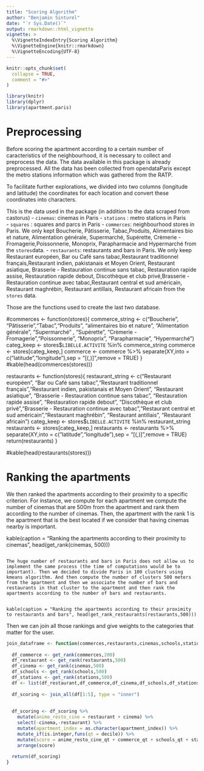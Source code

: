 ```yaml
---
title: "Scoring Algorithm"
author: "Benjamin Sinturel"
date: "`r Sys.Date()`"
output: rmarkdown::html_vignette
vignette: >
  %\VignetteIndexEntry{Scoring Algorithm}
  %\VignetteEngine{knitr::rmarkdown}
  %\VignetteEncoding{UTF-8}
---
```


```r
knitr::opts_chunk$set(
  collapse = TRUE,
  comment = "#>"
)
```

```r
library(knitr)
library(dplyr)
library(apartment.paris)
```

# Preprocessing 

Before scoring the apartment according to a certain number of caracteristics of the neighbourhood, it is necessary to collect and preprocess the data. The data available in this package is already preprocessed. All the data has been collected from opendataParis except the metro stations information which was gathered from the RATP.

To facilitate further explorations, we divided into two columns (longitude and latitude) the coordinates for each location and convert these coordinates into characters. 

This is the data used in the package (in addition to the data scraped from castorus)
- `cinemas`: cinemas in Paris 
- `stations` : metro stations in Paris  
- `squares` : squares and parcs in Paris 
- `commerces`: neighbourhood stores in Paris. We only kept Boucherie, Pâtisserie, Tabac,Produits, Alimentaires bio et nature, Alimentation générale, Supermarché, Supérette, Crèmerie - Fromagerie,Poissonnerie, Monoprix, Parapharmacie and Hypermarché from the `stores`data. 
- `restaurants`: restaurants and bars in Paris. We only keep Restaurant européen, Bar ou Café sans tabac,Restaurant traditionnel français,Restaurant indien, pakistanais et Moyen Orient, Restaurant asiatique, Brasserie - Restauration continue sans tabac, Restauration rapide assise, Restauration rapide debout, Discothèque et club privé,Brasserie - Restauration continue avec tabac,Restaurant central et sud américain, Restaurant maghrébin, Restaurant antillais, Restaurant africain from the `stores` data. 

Those are the functions used to create the last two database.


#commerces <- function(stores){
    commerce_string <- c("Boucherie", "Pâtisserie","Tabac","Produits", "alimentaires bio et nature", "Alimentation générale", "Supermarché" , "Supérette", "Crèmerie - Fromagerie","Poissonnerie", "Monoprix", "Parapharmacie", "Hypermarché")
  categ_keep <- stores$`LIBELLE.ACTIVITE` %in% commerce_string
  commerce <- stores[categ_keep,]
  commerce <- commerce %>% 
      separate(XY,into = c("latitude","longitude"),sep = "[(,)]",remove = TRUE)
}
#kable(head(commerces(stores)))





restaurants <- function(stores){
    restaurant_string <- c("Restaurant européen", "Bar ou Café sans tabac","Restaurant traditionnel français","Restaurant indien, pakistanais et Moyen Orient", "Restaurant asiatique", "Brasserie - Restauration continue sans tabac",
                  "Restauration rapide assise", "Restauration rapide debout", "Discothèque et club privé","Brasserie - Restauration continue avec tabac","Restaurant central et sud américain","Restaurant maghrébin", "Restaurant antillais", "Restaurant africain")
  categ_keep <- stores$`LIBELLE.ACTIVITE` %in% restaurant_string
  restaurants <- stores[categ_keep,]
  restaurants <- restaurants %>% 
    separate(XY,into = c("latitude","longitude"),sep = "[(,)]",remove = TRUE) 
 return(restaurants)
}

#kable(head(restaurants(stores)))



# Ranking the apartments 

We then ranked the apartments according to their proximity to a specific criterion. For instance, we compute for each apartment we compute the number of cinemas that are 500m from the apartment and rank them according to the number of cinemas. Then, the apartment with the rank 1 is the apartment that is the best located if we consider that having cinemas nearby is important. 


kable(caption = "Ranking the apartments according to their proximity to cinemas", head(get_rank(cinemas, 500)))
```

The huge number of restaurants and bars in Paris does not allow us to implement the same process (the time of computations would be to important). Then we decided to divide Paris in 100 clusters using kmeans algorithm. And then compute the number of clusters 500 meters from the apartment and then we associate the number of bars and restaurants in that cluster to the apartment and then rank the apartments according to the number of bars and restaurants. 


kable(caption = "Ranking the apartments according to their proximity to restaurants and bars", head(get_rank_restaurants(restaurants,500)))
```

Then we can join all those rankings and give weights to the categories that matter for the user. 

```r
join_dataframe <- function(commerces,restaurants,cinemas,schools,stations){
  
  df_commerce <- get_rank(commerces,200)
  df_restaurant <- get_rank(restaurants,500)
  df_cinema <- get_rank(cinemas,500)
  df_schools <- get_rank(schools,500) 
  df_stations <- get_rank(stations,500)
  df <- list(df_restaurant,df_commerce,df_cinema,df_schools,df_stations)
  
  df_scoring <- join_all(df[1:5], type = "inner")
  
  
  df_scoring <- df_scoring %>% 
    mutate(anime_resto_cine = restaurant + cinema) %>% 
    select(-cinema,-restaurant) %>% 
    mutate(apartment_index = as.character(apartment_index)) %>% 
    mutate_if(is.integer,funs(qt = decile)) %>% 
    mutate(score = anime_resto_cine_qt + commerce_qt + schools_qt + stations_qt) %>% 
    arrange(score)
  
  return(df_scoring)
}

```

